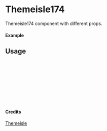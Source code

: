
<Meta of={Themeisle174} title="Themeisle/Themeisle174" />

# Themeisle174

Themeisle174 component with different props.

#### Example

<Canvas of={Themeisle174.Primary} />

## Usage

```ts
import { Themeisle174 } from "yadl-ui";

const Example = () => {
  return (
      <Themeisle174 />
  );
};

export default Example;
```

#### Credits
[Themeisle](https://themeisle.com/illustrations/)
